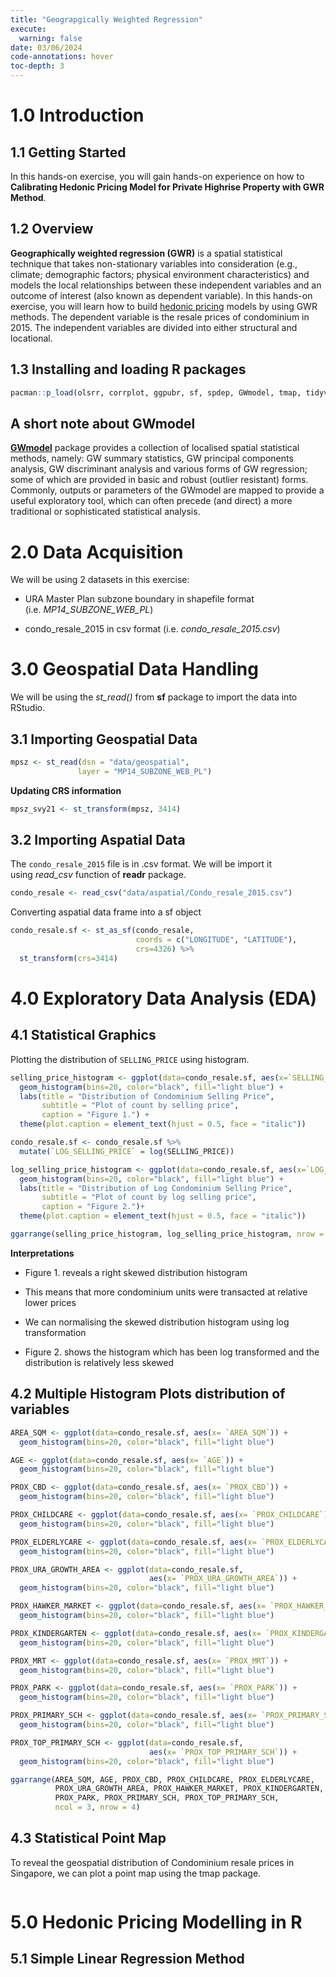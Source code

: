 ```yaml
---
title: "Geograpgically Weighted Regression"
execute:
  warning: false
date: 03/06/2024
code-annotations: hover
toc-depth: 3
---
```


# 1.0 Introduction

## 1.1 Getting Started

In this hands-on exercise, you will gain hands-on experience on how to **Calibrating Hedonic Pricing Model for Private Highrise Property with GWR Method**.

## 1.2 Overview

**Geographically weighted regression (GWR)** is a spatial statistical technique that takes non-stationary variables into consideration (e.g., climate; demographic factors; physical environment characteristics) and models the local relationships between these independent variables and an outcome of interest (also known as dependent variable). In this hands-on exercise, you will learn how to build [hedonic pricing](https://www.investopedia.com/terms/h/hedonicpricing.asp) models by using GWR methods. The dependent variable is the resale prices of condominium in 2015. The independent variables are divided into either structural and locational.

## 1.3 Installing and loading R packages

```r
pacman::p_load(olsrr, corrplot, ggpubr, sf, spdep, GWmodel, tmap, tidyverse, gtsummary)
```

::: callout-note
## A short note about GWmodel

[**GWmodel**](https://www.jstatsoft.org/article/view/v063i17) package provides a collection of localised spatial statistical methods, namely: GW summary statistics, GW principal components analysis, GW discriminant analysis and various forms of GW regression; some of which are provided in basic and robust (outlier resistant) forms. Commonly, outputs or parameters of the GWmodel are mapped to provide a useful exploratory tool, which can often precede (and direct) a more traditional or sophisticated statistical analysis.
:::

# 2.0 Data Acquisition

We will be using 2 datasets in this exercise:

-   URA Master Plan subzone boundary in shapefile format (i.e. *MP14_SUBZONE_WEB_PL*)

-   condo_resale_2015 in csv format (i.e. *condo_resale_2015.csv*)

# 3.0 Geospatial Data Handling

We will be using the *st_read()* from **sf** package to import the data into RStudio.

## 3.1 Importing Geospatial Data

```r
mpsz <- st_read(dsn = "data/geospatial",
               layer = "MP14_SUBZONE_WEB_PL")
```

**Updating CRS information**

```r
mpsz_svy21 <- st_transform(mpsz, 3414)
```

## 3.2 Importing Aspatial Data

The `condo_resale_2015` file is in .csv format. We will be import it using *read_csv* function of **readr** package.

```r
condo_resale <- read_csv("data/aspatial/Condo_resale_2015.csv")
```

Converting aspatial data frame into a sf object

```r
condo_resale.sf <- st_as_sf(condo_resale,
                            coords = c("LONGITUDE", "LATITUDE"),
                            crs=4326) %>%
  st_transform(crs=3414)
```

# 4.0 Exploratory Data Analysis (EDA)

## 4.1 Statistical Graphics

Plotting the distribution of `SELLING_PRICE` using histogram.

```r
selling_price_histogram <- ggplot(data=condo_resale.sf, aes(x=`SELLING_PRICE`)) +
  geom_histogram(bins=20, color="black", fill="light blue") + 
  labs(title = "Distribution of Condominium Selling Price",
       subtitle = "Plot of count by selling price",
       caption = "Figure 1.") +
  theme(plot.caption = element_text(hjust = 0.5, face = "italic"))

condo_resale.sf <- condo_resale.sf %>%
  mutate(`LOG_SELLING_PRICE` = log(SELLING_PRICE))

log_selling_price_histogram <- ggplot(data=condo_resale.sf, aes(x=`LOG_SELLING_PRICE`)) +
  geom_histogram(bins=20, color="black", fill="light blue") + 
  labs(title = "Distribution of Log Condominium Selling Price",
       subtitle = "Plot of count by log selling price",
       caption = "Figure 2.")+
  theme(plot.caption = element_text(hjust = 0.5, face = "italic"))

ggarrange(selling_price_histogram, log_selling_price_histogram, nrow = 1)
```

**Interpretations**

-   Figure 1. reveals a right skewed distribution histogram

-   This means that more condominium units were transacted at relative lower prices

-   We can normalising the skewed distribution histogram using log transformation

-   Figure 2. shows the histogram which has been log transformed and the distribution is relatively less skewed

## 4.2 Multiple Histogram Plots distribution of variables

```r
AREA_SQM <- ggplot(data=condo_resale.sf, aes(x= `AREA_SQM`)) + 
  geom_histogram(bins=20, color="black", fill="light blue")

AGE <- ggplot(data=condo_resale.sf, aes(x= `AGE`)) +
  geom_histogram(bins=20, color="black", fill="light blue")

PROX_CBD <- ggplot(data=condo_resale.sf, aes(x= `PROX_CBD`)) +
  geom_histogram(bins=20, color="black", fill="light blue")

PROX_CHILDCARE <- ggplot(data=condo_resale.sf, aes(x= `PROX_CHILDCARE`)) + 
  geom_histogram(bins=20, color="black", fill="light blue")

PROX_ELDERLYCARE <- ggplot(data=condo_resale.sf, aes(x= `PROX_ELDERLYCARE`)) +
  geom_histogram(bins=20, color="black", fill="light blue")

PROX_URA_GROWTH_AREA <- ggplot(data=condo_resale.sf, 
                               aes(x= `PROX_URA_GROWTH_AREA`)) +
  geom_histogram(bins=20, color="black", fill="light blue")

PROX_HAWKER_MARKET <- ggplot(data=condo_resale.sf, aes(x= `PROX_HAWKER_MARKET`)) +
  geom_histogram(bins=20, color="black", fill="light blue")

PROX_KINDERGARTEN <- ggplot(data=condo_resale.sf, aes(x= `PROX_KINDERGARTEN`)) +
  geom_histogram(bins=20, color="black", fill="light blue")

PROX_MRT <- ggplot(data=condo_resale.sf, aes(x= `PROX_MRT`)) +
  geom_histogram(bins=20, color="black", fill="light blue")

PROX_PARK <- ggplot(data=condo_resale.sf, aes(x= `PROX_PARK`)) +
  geom_histogram(bins=20, color="black", fill="light blue")

PROX_PRIMARY_SCH <- ggplot(data=condo_resale.sf, aes(x= `PROX_PRIMARY_SCH`)) +
  geom_histogram(bins=20, color="black", fill="light blue")

PROX_TOP_PRIMARY_SCH <- ggplot(data=condo_resale.sf, 
                               aes(x= `PROX_TOP_PRIMARY_SCH`)) +
  geom_histogram(bins=20, color="black", fill="light blue")

ggarrange(AREA_SQM, AGE, PROX_CBD, PROX_CHILDCARE, PROX_ELDERLYCARE, 
          PROX_URA_GROWTH_AREA, PROX_HAWKER_MARKET, PROX_KINDERGARTEN, PROX_MRT,
          PROX_PARK, PROX_PRIMARY_SCH, PROX_TOP_PRIMARY_SCH,  
          ncol = 3, nrow = 4)
```

## 4.3 Statistical Point Map

To reveal the geospatial distribution of Condominium resale prices in Singapore, we can plot a point map using the tmap package.

```r

```

# 5.0 Hedonic Pricing Modelling in R

## 5.1 Simple Linear Regression Method

